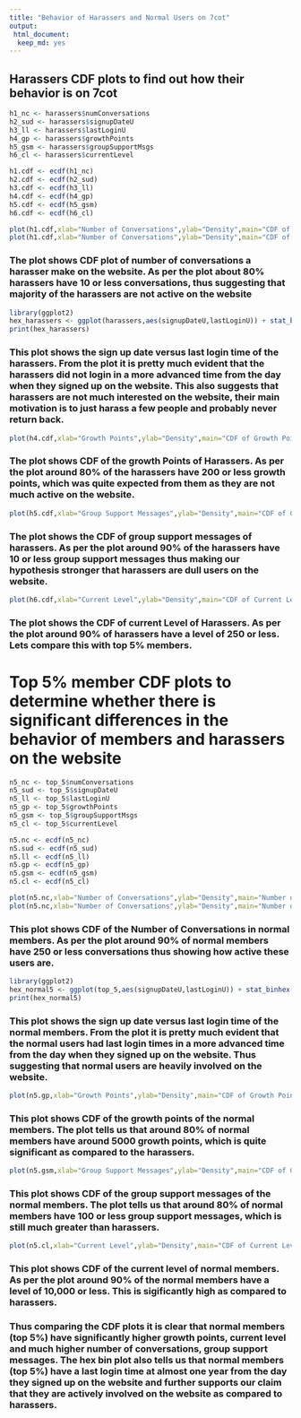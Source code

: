 ```yaml
---
title: "Behavior of Harassers and Normal Users on 7cot"
output: 
 html_document:
  keep_md: yes
---
```


## Harassers CDF plots to find out how their behavior is on 7cot
```r

h1_nc <- harassers$numConversations
h2_sud <- harassers$signupDateU
h3_ll <- harassers$lastLoginU
h4_gp <- harassers$growthPoints
h5_gsm <- harassers$groupSupportMsgs
h6_cl <- harassers$currentLevel

h1.cdf <- ecdf(h1_nc)
h2.cdf <- ecdf(h2_sud)
h3.cdf <- ecdf(h3_ll)
h4.cdf <- ecdf(h4_gp)
h5.cdf <- ecdf(h5_gsm)
h6.cdf <- ecdf(h6_cl)
```

```r
plot(h1.cdf,xlab="Number of Conversations",ylab="Density",main="CDF of Number of Conversations of harassers",col="blueviolet")
plot(h1.cdf,xlab="Number of Conversations",ylab="Density",main="CDF of Number of Conversations of harassers",col="blueviolet",xlim=c(0,100))
```

### The plot shows CDF plot of number of conversations a harasser make on the website. As per the plot about 80% harassers have 10 or less conversations, thus suggesting that majority of the harassers are not active on the website

```r
library(ggplot2)
hex_harassers <- ggplot(harassers,aes(signupDateU,lastLoginU)) + stat_binhex() + scale_fill_gradient(low="blueviolet",high="black") + ggtitle("Sign up Date Vs Last Login in Active Members (Top 10%") + geom_smooth(size=1,method="lm",linetype=1,se=FALSE,color="green")
print(hex_harassers)

```

### This plot shows the sign up date versus last login time of the harassers. From the plot it is pretty much evident that the harassers did not login in a more advanced time from the day when they signed up on the website. This also suggests that harassers are not much interested on the website, their main motivation is to just harass a few people and probably never return back.

```r
plot(h4.cdf,xlab="Growth Points",ylab="Density",main="CDF of Growth Points of harassers",xlim=c(0,1000),col="blueviolet")
```

### The plot shows CDF of the growth Points of Harassers. As per the plot around 80% of the harassers have 200 or less growth points, which was quite expected from them as they are not much active on the website.

```r
plot(h5.cdf,xlab="Group Support Messages",ylab="Density",main="CDF of Group Support Messages of harassers",col="blueviolet",xlim=c(0,100))
```

### The plot shows the CDF of group support messages of harassers. As per the plot around 90% of the harassers have 10 or less group support messages thus making our hypothesis stronger that harassers are dull users on the website.

```r
plot(h6.cdf,xlab="Current Level",ylab="Density",main="CDF of Current Level of harassers",col="blueviolet",xlim=c(0,5000))
```

### The plot shows the CDF of current Level of Harassers. As per the plot around 90% of harassers have a level of 250 or less. Lets compare this with top 5% members.

# Top 5% member CDF plots to determine whether there is significant differences in the behavior of members and harassers on the website 
```r

n5_nc <- top_5$numConversations
n5_sud <- top_5$signupDateU
n5_ll <- top_5$lastLoginU
n5_gp <- top_5$growthPoints
n5_gsm <- top_5$groupSupportMsgs
n5_cl <- top_5$currentLevel

n5.nc <- ecdf(n5_nc)
n5.sud <- ecdf(n5_sud)
n5.ll <- ecdf(n5_ll)
n5.gp <- ecdf(n5_gp)
n5.gsm <- ecdf(n5_gsm)
n5.cl <- ecdf(n5_cl)
```

```r
plot(n5.nc,xlab="Number of Conversations",ylab="Density",main="Number of Conversations of top 5% members",col="firebrick")
plot(n5.nc,xlab="Number of Conversations",ylab="Density",main="Number of Conversations of top 5% members",col="firebrick",xlim=c(0,2000))
```

### This plot shows CDF of the Number of Conversations in normal members. As per the plot around 90% of normal members have 250 or less conversations thus showing how active these users are.

```r
library(ggplot2)
hex_normal5 <- ggplot(top_5,aes(signupDateU,lastLoginU)) + stat_binhex() +scale_fill_gradient(low="firebrick1",high="black") + ggtitle("Sign up Date Vs Last Login in Active Members (Top 5%)") + geom_smooth(size=1,method="lm",linetype=1,se=FALSE,color="blue")
print(hex_normal5)
```

###  This plot shows the sign up date versus last login time of the normal members. From the plot it is pretty much evident that the normal users had last login times in a more advanced time from the day when they signed up on the website. Thus suggesting that normal users are heavily involved on the website.

```r
plot(n5.gp,xlab="Growth Points",ylab="Density",main="CDF of Growth Points of Top 5% Members",col="firebrick",xlim=c(0,40000))
```

### This plot shows CDF of the growth points of the normal members. The plot tells us that around 80% of normal members have around 5000 growth points, which is quite significant as compared to the harassers.

```r
plot(n5.gsm,xlab="Group Support Messages",ylab="Density",main="CDF of Group Support Messages of Top 5% Members",col="firebrick",xlim=c(0,750))
```

### This plot shows CDF of the group support messages of the normal members. The plot tells us that around 80% of normal members have 100 or less group support messages, which is still much greater than harassers.

```r
plot(n5.cl,xlab="Current Level",ylab="Density",main="CDF of Current Level of Top 5% Members",col="firebrick",xlim=c(0,80000))
```

### This plot shows CDF of the current level of normal members. As per the plot around 90% of the normal members have a level of 10,000 or less. This is sigificantly high as compared to harassers.


### Thus comparing the CDF plots it is clear that normal members (top 5%) have significantly higher growth points, current level and much higher number of conversations, group support messages. The hex bin plot also tells us that normal members (top 5%) have a last login time at almost one year from the day they signed up on the website and further supports our claim that they are actively involved on the website as compared to harassers. 


